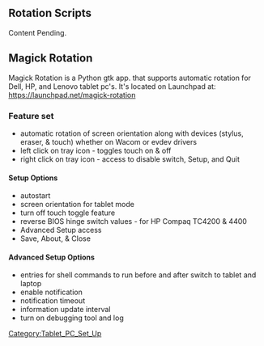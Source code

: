 == Rotation Scripts ==
Content Pending.

== Magick Rotation ==
Magick Rotation is a Python gtk app. that supports automatic rotation for Dell, HP, and Lenovo tablet pc's.  It's located on Launchpad at:  https://launchpad.net/magick-rotation

=== Feature set ===
* automatic rotation of screen orientation along with devices (stylus, eraser, & touch) whether on Wacom or evdev drivers
* left click on tray icon - toggles touch on & off
* right click on tray icon - access to disable switch, Setup, and Quit

==== Setup Options ====
* autostart
* screen orientation for tablet mode
* turn off touch toggle feature
* reverse BIOS hinge switch values - for HP Compaq TC4200 & 4400
* Advanced Setup access
* Save, About, & Close

==== Advanced Setup Options ====
* entries for shell commands to run before and after switch to tablet and laptop
* enable notification
* notification timeout
* information update interval
* turn on debugging tool and log

[[Category:Tablet_PC_Set_Up]]